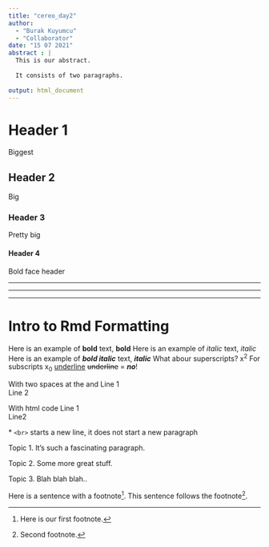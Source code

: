 ```yaml
---
title: "cereo_day2"
author: 
  - "Burak Kuyumcu"
  - "Collaborator"
date: "15 07 2021"
abstract : |
  This is our abstract.
  
  It consists of two paragraphs.
  
output: html_document
---
```


# Header 1
Biggest

## Header 2
Big

### Header 3
Pretty big

#### Header 4
Bold face header

<!-- Horizontal rules -->

****

____

----

# Intro to Rmd Formatting

Here is an example of **bold** text, __bold__
Here is an example of *italic* text, _italic_
Here is an example of ***bold italic*** text, ___italic___
What abour superscripts? x^2^ For subscripts x~0~
<u>underline</u>
~~underline~~ = ***no***!

<!-- Line breaks -->

With two spaces at the and Line 1  
Line 2

With html code Line 1 <br>
Line2

\* `<br>` starts a new line, it does not start a new paragraph

<!-- Paragraph -->

Topic 1. It's such a fascinating paragraph.

Topic 2. Some more great stuff.

Topic 3. Blah blah blah..

<!-- Footnotes -->

Here is a sentence with a footnote[^1]. This sentence follows the footnote[^2].

<!-- Footnote section -->

[^1]: Here is our first footnote. 
[^2]: Second footnote.


